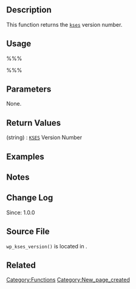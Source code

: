 {{Languages|
{{en|Function Reference/wp_kses_version}}
{{it|Riferimento funzioni/wp_kses_version}}
}}

== Description ==
This function returns the [http://sourceforge.net/projects/kses <tt>kses</tt>] version number. 

== Usage ==
%%%<?php wp_kses_version() ?>%%%

== Parameters ==
None.

== Return Values ==
; (string) : [http://sourceforge.net/projects/kses <tt>KSES</tt>] Version Number

== Examples ==
<!-- Need creative examples. Feel free to link to external examples. -->

== Notes ==

== Change Log ==
Since: 1.0.0

== Source File ==

<tt>wp_kses_version()</tt> is located in {{Trac|wp-includes/kses.php}}.

== Related ==
<!--
    To Do:
    Need to find related functions.
    Need to create groups of functions and create templates to add them to a page quickly.
    Some functions may be related to many groups of functions.
-->

{{Tag Footer}}

[[Category:Functions]]
[[Category:New_page_created]]
